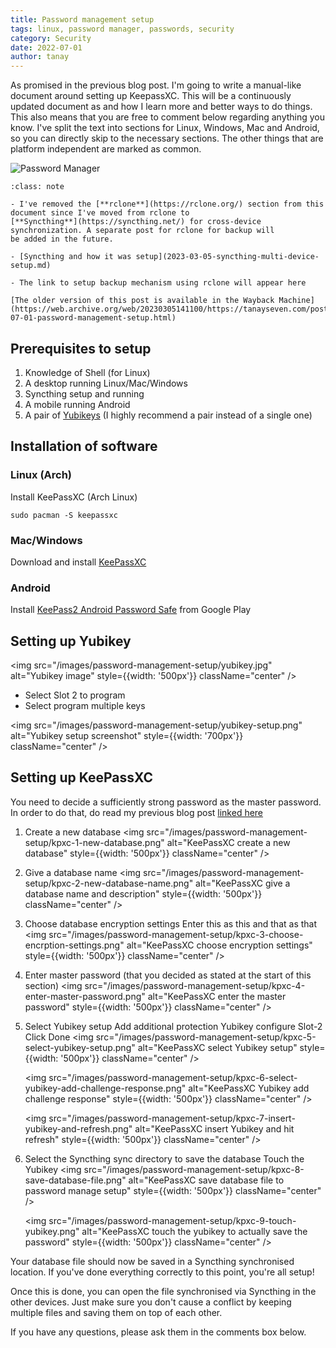 ```yaml
---
title: Password management setup
tags: linux, password manager, passwords, security
category: Security
date: 2022-07-01
author: tanay
---
```


As promised in the previous blog post. I'm going to write a manual-like document around setting up KeepassXC. This will
be a continuously updated document as and how I learn more and better ways to do things. This also means that you are free to
comment below regarding anything you know. I've split the text into sections for Linux, Windows, Mac and Android, so you
can directly skip to the necessary sections. The other things that are platform independent are marked as common.

![Password Manager](/images/password-management-setup/password-manager.png)

```{admonition} Edited on 2023-03-05
:class: note

- I've removed the [**rclone**](https://rclone.org/) section from this document since I've moved from rclone to 
[**Syncthing**](https://syncthing.net/) for cross-device synchronization. A separate post for rclone for backup will
be added in the future.

- [Syncthing and how it was setup](2023-03-05-syncthing-multi-device-setup.md)

- The link to setup backup mechanism using rclone will appear here

[The older version of this post is available in the Wayback Machine](https://web.archive.org/web/20230305141100/https://tanayseven.com/posts/2022-07-01-password-management-setup.html)
```

## Prerequisites to setup

1. Knowledge of Shell (for Linux)
2. A desktop running Linux/Mac/Windows
3. Syncthing setup and running
4. A mobile running Android
5. A pair of [Yubikeys](https://www.yubico.com/products/yubikey-5-overview/) (I highly recommend a pair instead of a single one)

## Installation of software 

### Linux (Arch)

Install KeePassXC (Arch Linux)

```shell
sudo pacman -S keepassxc 
```

### Mac/Windows

Download and install [KeePassXC](https://keepassxc.org/download/)

### Android

Install [KeePass2 Android Password Safe](https://play.google.com/store/apps/details?id=keepass2android.keepass2android) from Google Play

## Setting up Yubikey

<img src="/images/password-management-setup/yubikey.jpg" alt="Yubikey image" style={{width: '500px'}} className="center" />

- Select Slot 2 to program
- Select program multiple keys

<img src="/images/password-management-setup/yubikey-setup.png" alt="Yubikey setup screenshot" style={{width: '700px'}} className="center" />

## Setting up KeePassXC

You need to decide a sufficiently strong password as the master password. In order to do that, do read my previous blog post [linked here](./2022-05-09-your-passwords-are-not-stored-safely.md)

1. Create a new database
   <img src="/images/password-management-setup/kpxc-1-new-database.png" alt="KeePassXC create a new database" style={{width: '500px'}} className="center" />

2. Give a database name
   <img src="/images/password-management-setup/kpxc-2-new-database-name.png" alt="KeePassXC give a database name and description" style={{width: '500px'}} className="center" />

3. Choose database encryption settings
   Enter this as this and that as that
   <img src="/images/password-management-setup/kpxc-3-choose-encrption-settings.png" alt="KeePassXC choose encryption settings" style={{width: '500px'}} className="center" />

4. Enter master password (that you decided as stated at the start of this section)
    <img src="/images/password-management-setup/kpxc-4-enter-master-password.png" alt="KeePassXC enter the master password" style={{width: '500px'}} className="center" />

5. Select Yubikey setup
   Add additional protection
   Yubikey configure Slot-2 
   Click Done
   <img src="/images/password-management-setup/kpxc-5-select-yubikey-setup.png" alt="KeePassXC select Yubikey setup" style={{width: '500px'}} className="center" />

   <img src="/images/password-management-setup/kpxc-6-select-yubikey-add-challenge-response.png" alt="KeePassXC Yubikey add challenge response" style={{width: '500px'}} className="center" />

   <img src="/images/password-management-setup/kpxc-7-insert-yubikey-and-refresh.png" alt="KeePassXC insert Yubikey and hit refresh" style={{width: '500px'}} className="center" />

6. Select the Syncthing sync directory to save the database
   Touch the Yubikey
   <img src="/images/password-management-setup/kpxc-8-save-database-file.png" alt="KeePassXC save database file to password manage setup" style={{width: '500px'}} className="center" />

   <img src="/images/password-management-setup/kpxc-9-touch-yubikey.png" alt="KeePassXC touch the yubikey to actually save the password" style={{width: '500px'}} className="center" />

Your database file should now be saved in a Syncthing synchronised location. If you've done everything correctly to this
point, you're all setup!

Once this is done, you can open the file synchronised via Syncthing in the other devices. Just make sure you don't cause
a conflict by keeping multiple files and saving them on top of each other.

If you have any questions, please ask them in the comments box below.

<script src="https://giscus.app/client.js"
        data-repo="tanayseven/tanayseven.github.io"
        data-repo-id="MDEwOlJlcG9zaXRvcnkyOTAyNjM1OA=="
        data-category="General"
        data-category-id="DIC_kwDOAbroNs4COT7e"
        data-mapping="pathname"
        data-reactions-enabled="1"
        data-emit-metadata="1"
        data-input-position="top"
        data-theme="dark"
        data-lang="en"
        data-loading="lazy"
        crossOrigin="anonymous"
        async>
</script>

